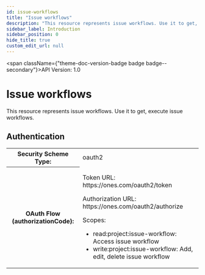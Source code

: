 ```yaml
---
id: issue-workflows
title: "Issue workflows"
description: "This resource represents issue workflows. Use it to get, execute issue workflows."
sidebar_label: Introduction
sidebar_position: 0
hide_title: true
custom_edit_url: null
---
```



<span className={"theme-doc-version-badge badge badge--secondary"}>API Version: 1.0</span>

# Issue workflows



This resource represents issue workflows. Use it to get, execute issue workflows.


<div style={{"marginBottom":"2rem"}}><h2 id={"authentication"} style={{"marginBottom":"1rem"}}>Authentication</h2><SchemaTabs className={"openapi-tabs__security-schemes"}><TabItem label={"OAuth 2.0: oauth2"} value={"oauth2"}><div><table><tbody><tr><th>Security Scheme Type:</th><td>oauth2</td></tr><tr><th>OAuth Flow (authorizationCode):</th><td><p>Token URL: https://ones.com/oauth2/token</p><p>Authorization URL: https://ones.com/oauth2/authorize</p><span>Scopes:</span><ul><li>read:project:issue-workflow: Access issue workflow</li><li>write:project:issue-workflow: Add, edit, delete issue workflow</li></ul></td></tr></tbody></table></div></TabItem></SchemaTabs></div>